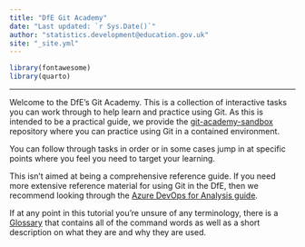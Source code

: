 ```yaml
---
title: "DfE Git Academy"
date: "Last updated: `r Sys.Date()`"
author: "statistics.development@education.gov.uk"
site: "_site.yml"
---
```


```r
library(fontawesome)
library(quarto)
```

---

Welcome to the DfE's Git Academy. This is a collection of interactive tasks you 
can work through to help learn and practice using Git. As this is intended to be
a practical guide, we provide the 
[git-academy-sandbox](https://github.com/dfe-analytical-services/git-academy-sandbox) 
repository where you can practice using Git in a contained environment.

You can follow through tasks in order or in some cases jump in at specific points 
where you feel you need to target your learning.

:::: {.callout-note}
This isn't aimed at being a comprehensive reference guide. If you need more extensive
reference material for using Git in the DfE, then we recommend looking through
the 
[Azure DevOps for Analysis guide](https://dfe-analytical-services.github.io/azure-devops-for-analysis/).
::::

If at any point in this tutorial you're unsure of any terminology, there is a 
[Glossary](https://dfe-analytical-services.github.io/git-academy/glossary.html)
that contains all of the command words as well as a short description on what
they are and why they are used.